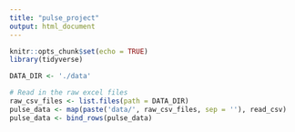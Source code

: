 ```yaml
---
title: "pulse_project"
output: html_document
---
```


```r
knitr::opts_chunk$set(echo = TRUE)
library(tidyverse)
```

```r
DATA_DIR <- './data'

# Read in the raw excel files
raw_csv_files <- list.files(path = DATA_DIR)
pulse_data <- map(paste('data/', raw_csv_files, sep = ''), read_csv)
pulse_data <- bind_rows(pulse_data)
```

